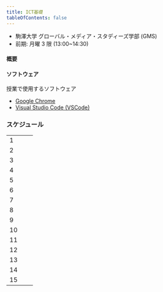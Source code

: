 ```yaml
---
title: ICT基礎
tableOfContents: false
---
```


- 駒澤大学 グローバル・メディア・スタディーズ学部 (GMS)
- 前期: 月曜 3 限 (13:00~14:30)

#### 概要

#### ソフトウェア

授業で使用するソフトウェア

- [Google Chrome](https://www.google.com/intl/ja_jp/chrome/)
- [Visual Studio Code (VSCode)](https://code.visualstudio.com/)

### スケジュール

|     |      |     |
| :-- | :--- | :-- |
| 1   | []() |     |
| 2   | []() |     |
| 3   | []() |     |
| 4   | []() |     |
| 5   | []() |     |
| 6   | []() |     |
| 7   | []() |     |
| 8   | []() |     |
| 9   | []() |     |
| 10  | []() |     |
| 11  | []() |     |
| 12  | []() |     |
| 13  | []() |     |
| 14  | []() |     |
| 15  | []() |     |
